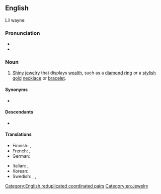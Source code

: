 {{also|bling-bling}}
==English==

Lil wayne

===Pronunciation===
* {{IPA|en|/blɪŋ blɪŋ/}}
* {{audio|en|En-au-bling bling.ogg|Audio (AU)}}

===Noun===
{{wikipedia}}
{{en-noun|-}}

# {{lb|en|slang}} [[shiny|Shiny]] [[jewelry]] that displays [[wealth]], such as a [[diamond ring]] or a [[stylish]] [[gold]] [[necklace]] or [[bracelet]].

====Synonyms====
* {{sense|jewelry displaying wealth}} {{l|en|bling}}

====Descendants====
* {{desc|ko|블링블링|bor=1}}

====Translations====
{{trans-top|shiny jewelry that displays wealth}}
* Finnish: {{t|fi|bling bling}}, {{t|fi|killuttimet}}
* French: {{t+|fr|bling-bling|m}}, {{t+|fr|blingbling|m}}
* German: {{t+|de|Bling-Bling|n}}
{{trans-mid}}
* Italian: {{t|it|bling bling|m}}, {{t|it|bling bling|f}}
* Korean: {{t|ko|블링블링}}
* Swedish: {{t+|sv|bling-bling|n}}, {{t+|sv|blingbling|n}}, {{t+|sv|bling|n}}
{{trans-bottom}}

[[Category:English reduplicated coordinated pairs]]
[[Category:en:Jewelry]]